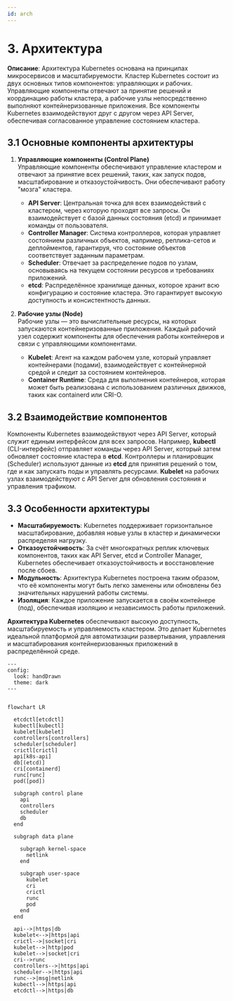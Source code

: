 ```yaml
---
id: arch
---
```



# 3. Архитектура
**Описание**: Архитектура Kubernetes основана на принципах микросервисов и масштабируемости. Кластер Kubernetes состоит из двух основных типов компонентов: управляющих и рабочих. Управляющие компоненты отвечают за принятие решений и координацию работы кластера, а рабочие узлы непосредственно выполняют контейнеризованные приложения. Все компоненты Kubernetes взаимодействуют друг с другом через API Server, обеспечивая согласованное управление состоянием кластера.

## 3.1 Основные компоненты архитектуры

1. **Управляющие компоненты (Control Plane)**  
   Управляющие компоненты обеспечивают управление кластером и отвечают за принятие всех решений, таких, как запуск подов, масштабирование и отказоустойчивость. Они обеспечивают работу "мозга" кластера.

   - **API Server**: Центральная точка для всех взаимодействий с кластером, через которую проходят все запросы. Он взаимодействует с базой данных состояния (etcd) и принимает команды от пользователя.
   - **Controller Manager**: Система контроллеров, которая управляет состоянием различных объектов, например, реплика-сетов и деплойментов, гарантируя, что состояние объектов соответствует заданным параметрам.
   - **Scheduler**: Отвечает за распределение подов по узлам, основываясь на текущем состоянии ресурсов и требованиях приложений.
   - **etcd**: Распределённое хранилище данных, которое хранит всю конфигурацию и состояние кластера. Это гарантирует высокую доступность и консистентность данных.

2. **Рабочие узлы (Node)**  
   Рабочие узлы — это вычислительные ресурсы, на которых запускаются контейнеризованные приложения. Каждый рабочий узел содержит компоненты для обеспечения работы контейнеров и связи с управляющими компонентами.

   - **Kubelet**: Агент на каждом рабочем узле, который управляет контейнерами (подами), взаимодействует с контейнерной средой и следит за состоянием контейнеров.
   - **Container Runtime**: Среда для выполнения контейнеров, которая может быть реализована с использованием различных движков, таких как containerd или CRI-O.

## 3.2 Взаимодействие компонентов

Компоненты Kubernetes взаимодействуют через API Server, который служит единым интерфейсом для всех запросов. Например, **kubectl** (CLI-интерфейс) отправляет команды через API Server, который затем обновляет состояние кластера в **etcd**. Контроллеры и планировщик (Scheduler) используют данные из **etcd** для принятия решений о том, где и как запускать поды и управлять ресурсами. **Kubelet** на рабочих узлах взаимодействуют с API Server для обновления состояния и управления трафиком.

## 3.3 Особенности архитектуры

- **Масштабируемость**: Kubernetes поддерживает горизонтальное масштабирование, добавляя новые узлы в кластер и динамически распределяя нагрузку.
- **Отказоустойчивость**: За счёт многократных реплик ключевых компонентов, таких как API Server, etcd и Controller Manager, Kubernetes обеспечивает отказоустойчивость и восстановление после сбоев.
- **Модульность**: Архитектура Kubernetes построена таким образом, что её компоненты могут быть легко заменены или обновлены без значительных нарушений работы системы.
- **Изоляция**: Каждое приложение запускается в своём контейнере (под), обеспечивая изоляцию и независимость работы приложений.

**Архитектура Kubernetes** обеспечивают высокую доступность, масштабируемость и управляемость кластером. Это делает Kubernetes идеальной платформой для автоматизации развертывания, управления и масштабирования контейнеризованных приложений в распределённой среде.

<div className="left">

```mermaid
---
config:
  look: handDrawn
  theme: dark  
---


flowchart LR

  etcdctl[etcdctl]
  kubectl[kubectl]
  kubelet[kubelet]
  controllers[controllers]
  scheduler[scheduler]
  crictl[crictl]
  api[k8s-api]
  db[(etcd)]
  cri[containerd]
  runc[runc]
  pod([pod])

  subgraph control plane
    api
    controllers
    scheduler
    db
  end

  subgraph data plane

    subgraph kernel-space
      netlink
    end

    subgraph user-space
      kubelet
      cri
      crictl
      runc
      pod
    end
  end

  api-->|https|db
  kubelet<-->|https|api
  crictl-->|socket|cri
  kubelet-->|http|pod
  kubelet-->|socket|cri
  cri-->runc
  controllers-->|https|api
  scheduler-->|https|api
  runc-->|msg|netlink
  kubectl-->|https|api
  etcdctl-->|https|db
```

</div>

<TopologyInfra />